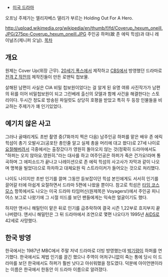 * [[미국 드라마]]
{{{#!html
<iframe width="640" height="360" src="https://www.youtube.com/embed/XXgIIp29RJ8?feature=player_detailpage" frameborder="0" allowfullscreen></iframe>
}}}
오프닝 주제가는 엘리자베스 댈리가 부르는 Holding Out For A Hero.

http://upload.wikimedia.org/wikipedia/en/thumb/f/fd/Coverup_hexum_oneill.JPG/275px-Coverup_hexum_oneill.JPG
주인공 하퍼(故 존 에릭 힉섬)과 대니 레이널즈(제니퍼 오닐).
[[목차]]
== 개요 ==
원제는 Cover Up(위장 근무).
[[20세기 폭스]]에서 제작하고 [[CBS]]에서 방영했던 드라마로 [[전격 Z 작전]]의 제작진들이 만든 로맨틱 첩보물.

살해된 남편이 사실은 CIA 비밀 첩보원이었다는 걸 알게 된 유명 여류 사진작가가 남편의 뒤를 이어 비밀첩보원이 되고 그린베레 출신의 모델과 함께 사건을 해결한다는 스토리이다. 두시간 정도로 방송된 파일럿도 상당히 호평을 받았고 특히 두 등장 인물들을 비교하는 주제가가 꽤 인기있었다.

== 예기치 않은 사고 ==
그러나 골때리게도 초반 촬영 중(7화까지 찍은 다음) 남주인공 하퍼를 맡은 배우 존 에릭 힉섬이 총기 오발사고(공포탄 총인줄 알고 실제 총을 머리에 대고 쐈다)로 27세 나이로 [[요절]]해버려서 극중에서는 출장갔다가 영원히 돌아오지 않는 것(정확히 드라마에서도 "하퍼는 오지 않아요.영원히."라는 대사를 하고 여주인공은 하퍼가 죽은 건가요!라며 통곡하며 그 에피소드가 끝나고 나레이션으로 존 에릭 힉섬의 사고사가 자막과 같이 나오며 명복을 빌었다)으로 하차하고 대체요원 릭 스트라이커가 들어오는 것으로 처리했다. 

나이도 나이지만 초반 인기를 끌며 그동안 듣보잡이던 힉섬 본인에게도 서서히 인기를 끌어갈 터에 아쉽게 요절하면서 드라마 5편에 나왔을 뿐이다. 참고로 힉섬은 [[타임 코스모스]] 항목에서도 나오는 미국 드라마 타임머신(원제목은 Voyagers!)에서 주인공 피니어스 보그로 나왔기에 그 시절 미드를 보던 팬들에게는 익숙한 얼굴이기도 했다.

하지만 앤서니 해밀턴이 맡은 뒤로 인기를 급추락하여 결국 시즌 1,22부로 흐지부지 끝나버렸다. 앤서니 해밀턴은 그 뒤 드라마에서 조연으로 몇편 나오다가 1995년 [[AIDS]]로 42세로 사망했다.

== 한국 방영 ==
한국에서는 1987년 MBC에서 주말 저녁 드라마로 더빙 방영했는데 [[박기량]]이 하퍼를 연기했다. 한국에서도 제법 인기를 끌긴 했으나 주역이 어처구니없이 죽는 통에 당시 이 드라마를 보던 한국에서도 하퍼가 훨씬 낫다고 아쉬워했을 정도였다. 덕분에 아이언맨이라는 이름은 한국에서 한동안 이 드라마 이름으로 알려졌다.
